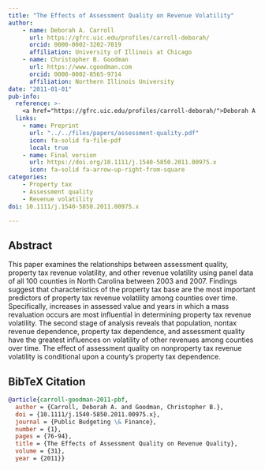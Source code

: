 ```yaml
---
title: "The Effects of Assessment Quality on Revenue Volatility"
author: 
    - name: Deborah A. Carroll
      url: https://gfrc.uic.edu/profiles/carroll-deborah/
      orcid: 0000-0002-3202-7019
      affiliation: University of Illinois at Chicago
    - name: Christopher B. Goodman
      url: https://www.cgoodman.com
      orcid: 0000-0002-8565-9714
      affiliation: Northern Illinois University
date: "2011-01-01"
pub-info:
  reference: >-
    <a href="https://gfrc.uic.edu/profiles/carroll-deborah/">Deborah A. Carroll</a> and <strong>Christopher B. Goodman</strong> (2011). “The Effects of Assessment Quality on Revenue Volatility,” <em>Public Budgeting &amp; Finance</em> 31 (1): 76–94, doi: <a href="https://doi.org/10.1111/j.1540-5850.2011.00975.x" target="_blank" rel="noopener noreferrer"><code>10.1111/j.1540-5850.2011.00975.x</code></a>
  links:
    - name: Preprint
      url: "../../files/papers/assessment-quality.pdf"
      icon: fa-solid fa-file-pdf
      local: true
    - name: Final version
      url: https://doi.org/10.1111/j.1540-5850.2011.00975.x
      icon: fa-solid fa-arrow-up-right-from-square
categories:
    - Property tax
    - Assessment quality
    - Revenue volatility
doi: 10.1111/j.1540-5850.2011.00975.x

---
```


## Abstract
This paper examines the relationships between assessment quality, property tax revenue volatility, and other revenue volatility using panel data of all 100 counties in North Carolina between 2003 and 2007. Findings suggest that characteristics of the property tax base are the most important predictors of property tax revenue volatility among counties over time. Specifically, increases in assessed value and years in which a mass revaluation occurs are most influential in determining property tax revenue volatility. The second stage of analysis reveals that population, nontax revenue dependence, property tax dependence, and assessment quality have the greatest influences on volatility of other revenues among counties over time. The effect of assessment quality on nonproperty tax revenue volatility is conditional upon a county's property tax dependence.

## BibTeX Citation
```bib
@article{carroll-goodman-2011-pbf,
  author = {Carroll, Deborah A. and Goodman, Christopher B.},
  doi = {10.1111/j.1540-5850.2011.00975.x},
  journal = {Public Budgeting \& Finance},
  number = {1},
  pages = {76-94},
  title = {The Effects of Assessment Quality on Revenue Quality},
  volume = {31},
  year = {2011}}
```
